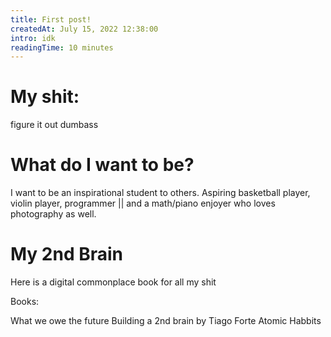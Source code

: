 ```yaml
---
title: First post!
createdAt: July 15, 2022 12:38:00
intro: idk
readingTime: 10 minutes
---
```


# My shit:

figure it out dumbass





# What do I want to be?

I want to be an inspirational student to others. Aspiring basketball player, violin player, programmer || and a math/piano enjoyer who loves photography as well.

# My 2nd Brain

Here is a digital commonplace book for all my shit

Books:

What we owe the future
Building a 2nd brain by Tiago Forte
Atomic Habbits
